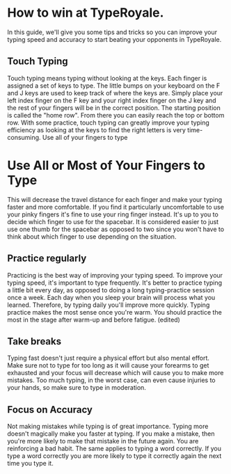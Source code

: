 # How to win at TypeRoyale.
In this guide, we'll give you some tips and tricks so you can improve your typing speed and accuracy to start beating your opponents in TypeRoyale.

## Touch Typing
Touch typing means typing without looking at the keys. Each finger is assigned a set of keys to type. The little bumps on your keyboard on the F and J keys are used to keep track of where the keys are. Simply place your left index finger on the F key and your right index finger on the J key and the rest of your fingers will be in the correct position. The starting position is called the "home row". From there you can easily reach the top or bottom row. With some practice, touch typing can greatly improve your typing efficiency as looking at the keys to find the right letters is very time-consuming.
Use all of your fingers to type

# Use All or Most of Your Fingers to Type
This will decrease the travel distance for each finger and make your typing faster and more comfortable. If you find it particularly uncomfortable to use your pinky fingers it's fine to use your ring finger instead. It's up to you to decide which finger to use for the spacebar. It is considered easier to just use one thumb for the spacebar as opposed to two since you won't have to think about which finger to use depending on the situation.

## Practice regularly
Practicing is the best way of improving your typing speed. To improve your typing speed, it's important to type frequently. It's better to practice typing a little bit every day, as opposed to doing a long typing-practice session once a week. Each day when you sleep your brain will process what you learned. Therefore, by typing daily you'll improve more quickly. Typing practice makes the most sense once you're warm. You should practice the most in the stage after warm-up and before fatigue. (edited)

## Take breaks
Typing fast doesn't just require a physical effort but also mental effort. Make sure not to type for too long as it will cause your forearms to get exhausted and your focus will decrease which will cause you to make more mistakes. Too much typing, in the worst case, can even cause injuries to your hands, so make sure to type in moderation.

## Focus on Accuracy
Not making mistakes while typing is of great importance. Typing more doesn't magically make you faster at typing. If you make a mistake, then you're more likely to make that mistake in the future again. You are reinforcing a bad habit. The same applies to typing a word correctly. If you type a word correctly you are more likely to type it correctly again the next time you type it.

